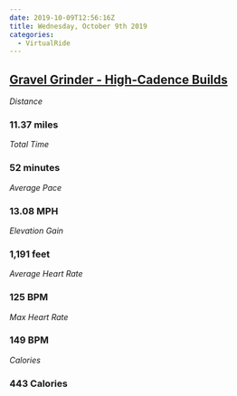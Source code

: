 ```yaml
---
date: 2019-10-09T12:56:16Z
title: Wednesday, October 9th 2019
categories:
  - VirtualRide
---
```

## [Gravel Grinder - High-Cadence Builds](https://www.strava.com/activities/2775235289)

_Distance_

### 11.37 miles

_Total Time_

### 52 minutes

_Average Pace_

### 13.08 MPH

_Elevation Gain_

### 1,191 feet

_Average Heart Rate_

### 125 BPM

_Max Heart Rate_

### 149 BPM

_Calories_

### 443 Calories
